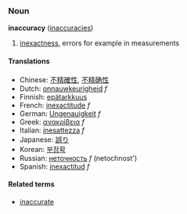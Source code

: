 ===Noun===
'''inaccuracy''' ([[inaccuracies]])
#[[inexactness]], errors for example in measurements

====Translations====
*Chinese: [[不精確性]], [[不精确性]]
*Dutch: [[onnauwkeurigheid]] ''f''
*Finnish: [[epätarkkuus]]
*French: [[inexactitude]] ''f''
*German: [[Ungenauigkeit]] ''f''
*Greek: [[ανακρίβεια]] ''f''
*Italian: [[inesattezza]] ''f''
*Japanese: [[誤り]]
*Korean: [[부정확]]
*Russian: [[неточность]] ''f'' (netochnost')
*Spanish: [[inexactitud]] ''f''

====Related terms====
*[[inaccurate]]